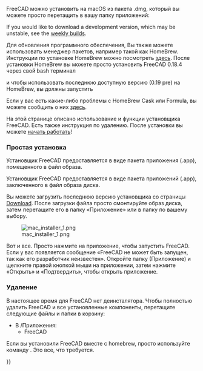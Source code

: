 <languages/>

{{Docnav/ru
|[[Installing_on_Linux/ru|Установка на Linux]]
|[[Installing_additional_components/ru|Установка дополнительных компонентов]]
}}

<div class="mw-translate-fuzzy">
FreeCAD можно установить на macOS из пакета .dmg, который вы можете просто перетащить в вашу папку приложений:
</div>

If you would like to download a development version, which may be unstable, see the [https://github.com/FreeCAD/FreeCAD/releases weekly builds].

<div class="mw-translate-fuzzy">
Для обновления программного обеспечения, Вы также можете использовать менеджер пакетов, например такой как HomeBrew. Инструкции по установке HomeBrew можно посмотреть [https://brew.sh/ здесь]. После установки HomeBrew вы можете просто установить FreeCAD 0.18.4 через свой bash терминал
</div> 

{{Code|code=
brew install --cask freecad
}}

<div class="mw-translate-fuzzy">
и чтобы использовать последнюю доступную версию (0.19 pre) на HomeBrew, вы должны запустить
</div>

{{Code|code=
brew install freecad
}}

Если у вас есть какие-либо проблемы с HomeBrew Cask или Formula, вы можете сообщить о них [https://github.com/FreeCAD/homebrew-freecad здесь]. 

<div class="mw-translate-fuzzy">
На этой странице описано использование и функции установщика FreeCAD. Есть также инструкция по удалению.
После установки вы можете [[Getting started| начать работать]]!
</div>

<span id="Simple_installation"></span>
=== Простая установка ===
Установщик FreeCAD предоставляется в виде пакета приложения (.app), помещенного в файл образа.

Установщик FreeCAD предоставляется в виде пакета приложений (.app), заключенного в файл образа диска.

Вы можете загрузить последнюю версию установщика со страницы [[Download]]. После загрузки файла просто смонтируйте образ диска, затем перетащите его в папку «Приложение» или в папку по вашему выбору.

[[File:mac_installer_1.png]]

<div class="mw-translate-fuzzy">
Вот и все. Просто нажмите на приложение, чтобы запустить FreeCAD. Если у вас появляется сообщение «FreeCAD не может быть запущен, так как его разработчик неизвестен». Откройте папку (Приложение) и щелкните правой кнопкой мыши на приложении, затем нажмите «Открыть» и «Подтвердить», чтобы открыть приложение.
</div>

<span id="Uninstallation"></span>
=== Удаление ===

В настоящее время для FreeCAD нет деинсталятора. Чтобы полностью удалить FreeCAD и все установленные компоненты, перетащите следующие файлы и папки в корзину:

<div class="mw-translate-fuzzy">
*В /Приложения:
**FreeCAD
</div>

<div class="mw-translate-fuzzy">
Если вы установили FreeCAD вместе с homebrew, просто используйте команду {{incode|brew uninstall freecad}}. Это все, что требуется.
</div>


{{Docnav/ru
|[[Installing_on_Linux/ru|Установка на Linux]]
|[[Installing_additional_components/ru|Установка дополнительных компонентов]]
}}

{{Userdocnavi{{#translation:}}}}
